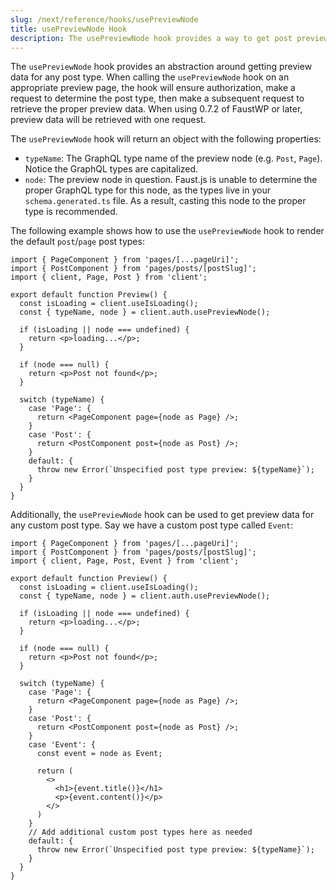 ```yaml
---
slug: /next/reference/hooks/usePreviewNode
title: usePreviewNode Hook
description: The usePreviewNode hook provides a way to get post preview data from WordPress for any post type
---
```


The `usePreviewNode` hook provides an abstraction around getting preview data for any post type. When calling the `usePreviewNode` hook on an appropriate preview page, the hook will ensure authorization, make a request to determine the post type, then make a subsequent request to retrieve the proper preview data. When using 0.7.2 of FaustWP or later, preview data will be retrieved with one request.

The `usePreviewNode` hook will return an object with the following properties:

- `typeName`: The GraphQL type name of the preview node (e.g. `Post`, `Page`). Notice the GraphQL types are capitalized.
- `node`: The preview node in question. Faust.js is unable to determine the proper GraphQL type for this node, as the types live in your `schema.generated.ts` file. As a result, casting this node to the proper type is recommended.

The following example shows how to use the `usePreviewNode` hook to render the default `post`/`page` post types:

```tsx title="src/pages/preview.tsx"
import { PageComponent } from 'pages/[...pageUri]';
import { PostComponent } from 'pages/posts/[postSlug]';
import { client, Page, Post } from 'client';

export default function Preview() {
  const isLoading = client.useIsLoading();
  const { typeName, node } = client.auth.usePreviewNode();

  if (isLoading || node === undefined) {
    return <p>loading...</p>;
  }

  if (node === null) {
    return <p>Post not found</p>;
  }

  switch (typeName) {
    case 'Page': {
      return <PageComponent page={node as Page} />;
    }
    case 'Post': {
      return <PostComponent post={node as Post} />;
    }
    default: {
      throw new Error(`Unspecified post type preview: ${typeName}`);
    }
  }
}
```

Additionally, the `usePreviewNode` hook can be used to get preview data for any custom post type. Say we have a custom post type called `Event`:

```tsx title="src/pages/preview.tsx" {24-32}
import { PageComponent } from 'pages/[...pageUri]';
import { PostComponent } from 'pages/posts/[postSlug]';
import { client, Page, Post, Event } from 'client';

export default function Preview() {
  const isLoading = client.useIsLoading();
  const { typeName, node } = client.auth.usePreviewNode();

  if (isLoading || node === undefined) {
    return <p>loading...</p>;
  }

  if (node === null) {
    return <p>Post not found</p>;
  }

  switch (typeName) {
    case 'Page': {
      return <PageComponent page={node as Page} />;
    }
    case 'Post': {
      return <PostComponent post={node as Post} />;
    }
    case 'Event': {
      const event = node as Event;

      return (
        <>
          <h1>{event.title()}</h1>
          <p>{event.content()}</p>
        </>
      )
    }
    // Add additional custom post types here as needed
    default: {
      throw new Error(`Unspecified post type preview: ${typeName}`);
    }
  }
}
```
